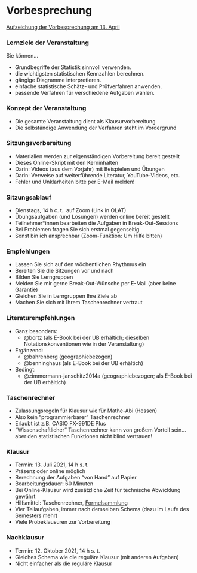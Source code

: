# Vorbesprechung {-}

[Aufzeichung der Vorbesprechung am 13. April](https://video01.uni-frankfurt.de/Mediasite/Play/c5c5115e37f948d0bfeb9610d18427661d)

### Lernziele der Veranstaltung {-}

Sie können...

- Grundbegriffe der Statistik sinnvoll verwenden.
- die wichtigsten statistischen Kennzahlen berechnen.
- gängige Diagramme interpretieren.
- einfache statistische Schätz- und Prüfverfahren anwenden.
- passende Verfahren für verschiedene Aufgaben wählen.

### Konzept der Veranstaltung {-}

- Die gesamte Veranstaltung dient als Klausurvorbereitung
- Die selbständige Anwendung der Verfahren steht im Vordergrund

### Sitzungsvorbereitung {-}

- Materialien werden zur eigenständigen Vorbereitung bereit gestellt
- Dieses Online-Skript mit den Kerninhalten
- Darin: Videos (aus dem Vorjahr) mit Beispielen und Übungen
- Darin: Verweise auf weiterführende Literatur, YouTube-Videos, etc.
- Fehler und Unklarheiten bitte per E-Mail melden!

### Sitzungsablauf {-}

- Dienstags, 14 h c.&nbsp;t.. auf Zoom (Link in OLAT)
- Übungsaufgaben (und Lösungen) werden online bereit gestellt
- Teilnehmer\*innen bearbeiten die Aufgaben in Break-Out-Sessions
- Bei Problemen fragen Sie sich erstmal gegenseitig
- Sonst bin ich ansprechbar (Zoom-Funktion: Um Hilfe bitten)

### Empfehlungen {-}

- Lassen Sie sich auf den wöchentlichen Rhythmus ein
- Bereiten Sie die Sitzungen vor und nach
- Bilden Sie Lerngruppen
- Melden Sie mir gerne Break-Out-Wünsche per E-Mail (aber keine Garantie)
- Gleichen Sie in Lerngruppen Ihre Ziele ab
- Machen Sie sich mit Ihrem Taschenrechner vertraut

### Literaturempfehlungen {-}

- Ganz besonders:
  - @bortz (als E-Book bei der UB erhältich; dieselben Notationskonventionen wie in der Veranstaltung)
- Ergänzend:
  - @bahrenberg (geographiebezogen)
  - @benninghaus (als E-Book bei der UB erhältich)
- Bedingt:
  - @zimmermann-janschitz2014a (geographiebezogen; als E-Book bei der UB erhältich)

### Taschenrechner {-}

- Zulassungsregeln für Klausur wie für Mathe-Abi (Hessen)
- Also kein "programmierbarer" Taschenrechner
- Erlaubt ist z.B. CASIO FX-991DE Plus
- "Wissenschaftlicher" Taschenrechner kann von großem Vorteil sein... aber den statistischen Funktionen nicht blind vertrauen!

### Klausur {-}

- Termin: 13. Juli 2021, 14 h s.&nbsp;t.
- Präsenz oder online möglich
- Berechnung der Aufgaben "von Hand" auf Papier
- Bearbeitungsdauer: 60 Minuten
- Bei Online-Klausur wird zusätzliche Zeit für technische Abwicklung gewährt
- Hilfsmittel: Taschenrechner, [Formelsammlung](#formelsammlung-und-wertetabellen)
- Vier Teilaufgaben, immer nach demselben Schema (dazu im Laufe des Semesters mehr)
- Viele Probeklausuren zur Vorbereitung

### Nachklausur {-}

- Termin: 12. Oktober 2021, 14 h s.&nbsp;t.
- Gleiches Schema wie die reguläre Klausur (mit anderen Aufgaben)
- Nicht einfacher als die reguläre Klausur
